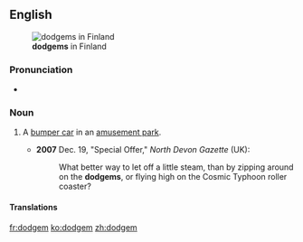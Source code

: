 ==English==
[[File:H2199 Bumper Cars - Autorata C.JPG|thumb|right|'''dodgems''' in Finland]]

===Pronunciation===
* {{a|UK}} {{IPA|/ˈdɒdʒ.əm/|lang=en}}

===Noun===
{{en-noun}}

# {{context|British|lang=en}} A [[bumper car]] in an [[amusement park]].
#* '''2007''' Dec. 19, "Special Offer," ''North Devon Gazette'' (UK):
#*: What better way to let off a little steam, than by zipping around on the '''dodgems''', or flying high on the Cosmic Typhoon roller coaster?

====Translations====
{{trans-see|dodgem|bumper car}}

[[fr:dodgem]]
[[ko:dodgem]]
[[zh:dodgem]]